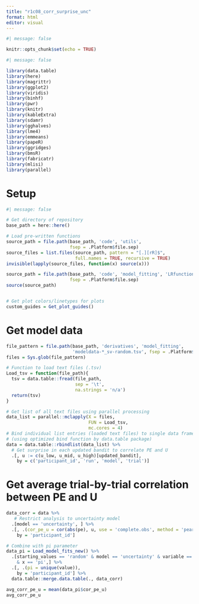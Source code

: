 ```yaml
---
title: "r1c08_corr_surprise_unc"
format: html
editor: visual
---
```


```r
#| message: false

knitr::opts_chunk$set(echo = TRUE)
```

```r
#| message: false

library(data.table)
library(here)
library(magrittr)
library(ggplot2)
library(viridis)
library(binhf)
library(pwr)
library(knitr)
library(kableExtra)
library(sdamr)
library(gghalves)
library(lme4)
library(emmeans)
library(papeR)
library(ggridges)
library(bmsR)
library(fabricatr)
library(mlisi)
library(parallel)
```

# Setup

```r
#| message: false

# Get directory of repository
base_path = here::here()

# Load pre-written functions
source_path = file.path(base_path, 'code', 'utils',
                        fsep = .Platform$file.sep)
source_files = list.files(source_path, pattern = "[.][rR]$",
                          full.names = TRUE, recursive = TRUE)
invisible(lapply(source_files, function(x) source(x)))

source_path = file.path(base_path, 'code', 'model_fitting', 'LRfunction.R',
                        fsep = .Platform$file.sep)
source(source_path)


# Get plot colors/linetypes for plots
custom_guides = Get_plot_guides()
```

# Get model data

```r
file_pattern = file.path(base_path, 'derivatives', 'model_fitting',
                         'modeldata-*_sv-random.tsv', fsep = .Platform$file.sep)
files = Sys.glob(file_pattern)

# Function to load text files (.tsv)
Load_tsv = function(file_path){
  tsv = data.table::fread(file_path,
                          sep = '\t',
                          na.strings = 'n/a')
  return(tsv)
}

# Get list of all text files using parallel processing
data_list = parallel::mclapply(X = files,
                               FUN = Load_tsv,
                               mc.cores = 4)
# Bind individual list entries (loaded text files) to single data frame
# (using optimized bind function by data.table package)
data = data.table::rbindlist(data_list) %>%
  # Get surprise in each updated bandit to correlate PE and U
  .[, u := c(u_low, u_mid, u_high)[updated_bandit],
    by = c('participant_id', 'run', 'model', 'trial')]
```

# Get average trial-by-trial correlation between PE and U

```r
data_corr = data %>%
   # Restrict analysis to uncertainty model
  .[model == 'uncertainty', ] %>%
  .[, .(cor_pe_u = cor(abs(pe), u, use = 'complete.obs', method = 'pearson')),
    by = 'participant_id']

# Combine with pi parameter
data_pi = Load_model_fits_new() %>%
  .[starting_values == 'random' & model == 'uncertainty' & variable == 'coefs' 
    & x == 'pi',] %>%
  .[, .(pi = unique(value)),
    by = 'participant_id'] %>%
  data.table::merge.data.table(., data_corr)

avg_corr_pe_u = mean(data_pi$cor_pe_u)
avg_corr_pe_u
```

